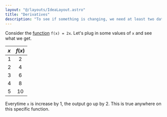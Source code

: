 ```yaml
---
layout: "@/layouts/IdeaLayout.astro"
title: "Derivatives"
description: "To see if something is changing, we need at least two data points to see the difference, right?"
---
```


Consider the [function](/ideas/math/function) `f(x) = 2x`. Let's plug in some values of `x` and see what we get.

| $x$  | $f(x)$ | 
|:--| :-: |
| 1    | 2      | 
| 2    | 4      | 
| 3    | 6      | 
| 4    | 8      | 
| 5    | 10     | 

Everytime `x` is increase by 1, the output go up by 2. This is true anywhere on this specific function.
